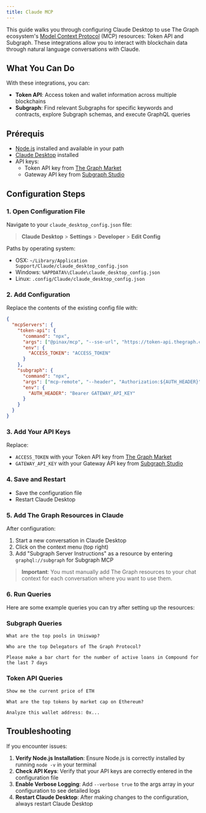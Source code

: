 ```yaml
---
title: Claude MCP
---
```


This guide walks you through configuring Claude Desktop to use The Graph ecosystem's [Model Context Protocol](https://modelcontextprotocol.io/introduction) (MCP) resources: Token API and Subgraph. These integrations allow you to interact with blockchain data through natural language conversations with Claude.

## What You Can Do

With these integrations, you can:

- **Token API**: Access token and wallet information across multiple blockchains
- **Subgraph**: Find relevant Subgraphs for specific keywords and contracts, explore Subgraph schemas, and execute GraphQL queries

## Prérequis

- [Node.js](https://nodejs.org/en/download/) installed and available in your path
- [Claude Desktop](https://claude.ai/download) installed
- API keys:
  - Token API key from [The Graph Market](https://thegraph.market/)
  - Gateway API key from [Subgraph Studio](https://thegraph.com/studio/apikeys/)

## Configuration Steps

### 1. Open Configuration File

Navigate to your `claude_desktop_config.json` file:

> **Claude Desktop** > **Settings** > **Developer** > **Edit Config**

Paths by operating system:

- OSX: `~/Library/Application Support/Claude/claude_desktop_config.json`
- Windows: `%APPDATA%\Claude\claude_desktop_config.json`
- Linux: `.config/Claude/claude_desktop_config.json`

### 2. Add Configuration

Replace the contents of the existing config file with:

```json
{
  "mcpServers": {
    "token-api": {
      "command": "npx",
      "args": ["@pinax/mcp", "--sse-url", "https://token-api.thegraph.com/sse"],
      "env": {
        "ACCESS_TOKEN": "ACCESS_TOKEN"
      }
    },
    "subgraph": {
      "command": "npx",
      "args": ["mcp-remote", "--header", "Authorization:${AUTH_HEADER}", "https://subgraphs.mcp.thegraph.com/sse"],
      "env": {
        "AUTH_HEADER": "Bearer GATEWAY_API_KEY"
      }
    }
  }
}
```

### 3. Add Your API Keys

Replace:

- `ACCESS_TOKEN` with your Token API key from [The Graph Market](https://thegraph.market/)
- `GATEWAY_API_KEY` with your Gateway API key from [Subgraph Studio](https://thegraph.com/studio/apikeys/)

### 4. Save and Restart

- Save the configuration file
- Restart Claude Desktop

### 5. Add The Graph Resources in Claude

After configuration:

1. Start a new conversation in Claude Desktop
2. Click on the context menu (top right)
3. Add "Subgraph Server Instructions" as a resource by entering `graphql://subgraph` for Subgraph MCP

> **Important**: You must manually add The Graph resources to your chat context for each conversation where you want to use them.

### 6. Run Queries

Here are some example queries you can try after setting up the resources:

### Subgraph Queries

```
What are the top pools in Uniswap?
```

```
Who are the top Delegators of The Graph Protocol?
```

```
Please make a bar chart for the number of active loans in Compound for the last 7 days
```

### Token API Queries

```
Show me the current price of ETH
```

```
What are the top tokens by market cap on Ethereum?
```

```
Analyze this wallet address: 0x...
```

## Troubleshooting

If you encounter issues:

1. **Verify Node.js Installation**: Ensure Node.js is correctly installed by running `node -v` in your terminal
2. **Check API Keys**: Verify that your API keys are correctly entered in the configuration file
3. **Enable Verbose Logging**: Add `--verbose true` to the args array in your configuration to see detailed logs
4. **Restart Claude Desktop**: After making changes to the configuration, always restart Claude Desktop
